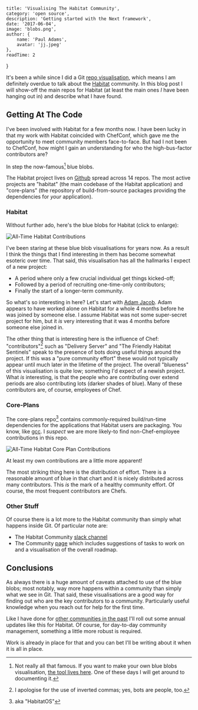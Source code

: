 
    title: 'Visualising The Habitat Community',
    category: 'open source',
    description: 'Getting started with the Next framework',
    date: '2017-06-04',
    image: 'blobs.png',
    author: {
        name: 'Paul Adams',
        avatar: 'jj.jpeg'
    },
    readTime: 2
}


It's been a while since I did a Git [repo
visualisation](/2016/12/docker-2016/), which means I am definitely
overdue to talk about the [Habitat](https://habitat.sh) community. In
this blog post I will show-off the main repos for Habitat (at least
the main ones _I_ have been hanging out in) and describe what I have
found.

## Getting At The Code

I've been involved with Habitat for a few months now. I have been
lucky in that my work with Habitat coincided with ChefConf, which gave
me the opportunity to meet community members face-to-face. But had I
not been to ChefConf, how might I gain an understanding for who the
high-bus-factor contributors are?

In step the now-famous[^1] blue blobs.

The Habitat project lives on [Github](https://github.com/habitat-sh)
spread across 14 repos. The most active projects are "habitat" (the
main codebase of the Habitat application) and "core-plans" (the
repository of build-from-source packages providing the dependencies
for _your_ application).

### Habitat

Without further ado, here's the blue blobs for Habitat (click to
enlarge):

![All-Time Habitat Contributions](/assets/images/habitat.png)

I've been staring at these blue blob visualisations for years now. As
a result I think the things that I find interesting in them has become
somewhat esoteric over time. That said, this visualisation has all the
hallmarks I expect of a new project:

- A period where only a few crucial individual get things kicked-off;
- Followed by a period of recruiting one-time-only contributors;
- Finally the start of a longer-term community.

So what's so interesting in here? Let's start with [Adam
Jacob](https://twitter.com/adamhjk). Adam appears to have worked alone
on Habitat for a whole 4 months before he was joined by someone
else. I assume Habitat was not some super-secret project for him, but
it _is_ very interesting that it was 4 months before someone else
joined in.

The other thing that is interesting here is the influence of Chef:
"contributors"[^2] such as "Delivery Server" and "The Friendly Habitat
Sentinels" speak to the presence of bots doing useful things around
the project. If this was a "pure community effort" these would not
typically appear until much later in the lifetime of the project. The
overall "blueness" of this visualisation is quite low; something I'd
expect of a newish project. What _is_ interesting, is that the people
who are contributing over extend periods are also contributing lots
(darker shades of blue). Many of these contributors are, of course,
employees of Chef.

### Core-Plans

The core-plans repo[^3] contains commonly-required build/run-time
dependencies for the applications that Habitat users are
packaging. You know, like [gcc](http://gcc.gnu.org). I _suspect_ we
are more likely-to find non-Chef-employee contributions in this repo.

![All-Time Habitat Core Plan Contributions](/assets/images/core.png)

At least my own contributions are a little more apparent!

The most striking thing here is the distribution of effort. There is a
reasonable amount of blue in that chart and it is nicely distributed
across many contributors. This _is_ the mark of a healthy community
effort. Of course, the most frequent contributors are Chefs.

### Other Stuff

Of course there is a lot more to the Habitat community than simply
what happens inside Git. Of particular note are:

- The Habitat Community [slack channel](http://slack.habitat.sh)
- The Community [page](https://www.habitat.sh/community/) which
  includes suggestions of tasks to work on and a visualisation of the
  overall roadmap.

## Conclusions

As always there is a huge amount of caveats attached to use of the
blue blobs; most notably, way more happens within a community than
simply what we see in Git. That said, these visualisations are a good
way for finding out who are the key contributors to a
community. Particularly useful knowledge when you reach out for help
for the first time.

Like I have done for [other communities in the
past](/2016/12/docker-2016/) I'll roll out some annual updates like
this for Habitat. Of course, for day-to-day community management,
something a little more robust is required.

Work is already in place for that and you can bet I'll be writing
about it when it is all in place.

[^1]: Not really all that famous. If you want to make your own blue blobs visualisation, [the tool lives here](https://github.com/therealpadams/git-viz). One of these days I will get around to documenting it.
[^2]: I apologise for the use of inverted commas; yes, bots are people, too.
[^3]: aka "HabitatOS"